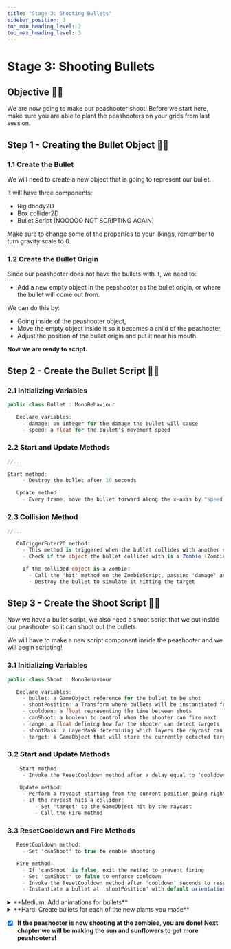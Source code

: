 ---
title: "Stage 3: Shooting Bullets"
sidebar_position: 3
toc_min_heading_level: 2
toc_max_heading_level: 3
---

# Stage 3: Shooting Bullets

## Objective 🧐🗿

We are now going to make our peashooter shoot! Before we start here, make sure you are able to plant the peashooters on your grids from last session. 

## Step 1 - Creating the Bullet Object 👾🔫

### 1.1 Create the Bullet

We will need to create a new object that is going to represent our bullet.

It will have three components:
- Rigidbody2D
- Box collider2D
- Bullet Script (NOOOOO NOT SCRIPTING AGAIN)

Make sure to change some of the properties to your likings, remember to turn gravity scale to 0. 

### 1.2 Create the Bullet Origin 

Since our peashooter does not have the bullets with it, we need to:
- Add a new empty object in the peashooter as the bullet origin, or where the bullet will come out from. 

We can do this by:
- Going inside of the peashooter object,
- Move the empty object inside it so it becomes a child of the peashooter,
- Adjust the position of the bullet origin and put it near his mouth.

**Now we are ready to script.**

## Step 2 - Create the Bullet Script 🫛📜

### 2.1 Initializing Variables

```csharp
public class Bullet : MonoBehaviour

   Declare variables:
     - damage: an integer for the damage the bullet will cause
     - speed: a float for the bullet's movement speed
```
### 2.2 Start and Update Methods 

```csharp
//...

Start method:
     - Destroy the bullet after 10 seconds

   Update method:
     - Every frame, move the bullet forward along the x-axis by "speed * Time.deltaTime"
```

### 2.3 Collision Method

```csharp
//...

   OnTriggerEnter2D method:
     - This method is triggered when the bullet collides with another object
     - Check if the object the bullet collided with is a Zombie (ZombieScript attached)

     If the collided object is a Zombie:
       - Call the 'hit' method on the ZombieScript, passing 'damage' and 'freeze' as arguments
       - Destroy the bullet to simulate it hitting the target
```

## Step 3 - Create the Shoot Script 🔫📜

Now we have a bullet script, we also need a shoot script that we put inside our peashooter so it can shoot out the bullets.

We will have to make a new script component inside the peashooter and we will begin scripting!
    
### 3.1 Initializing Variables

```csharp
public class Shoot : MonoBehaviour

   Declare variables:
     - bullet: a GameObject reference for the bullet to be shot
     - shootPosition: a Transform where bullets will be instantiated from
     - cooldown: a float representing the time between shots
     - canShoot: a boolean to control when the shooter can fire next
     - range: a float defining how far the shooter can detect targets
     - shootMask: a LayerMask determining which layers the raycast can hit
     - target: a GameObject that will store the currently detected target
```

### 3.2 Start and Update Methods

```csharp
    Start method:
     - Invoke the ResetCooldown method after a delay equal to 'cooldown' to allow shooting

    Update method:
     - Perform a raycast starting from the current position going right, up to 'range', and only hitting objects on the 'shootMask' layer
     - If the raycast hits a collider:
         - Set 'target' to the GameObject hit by the raycast
         - Call the Fire method
```

### 3.3 ResetCooldown and Fire Methods

```csharp
   ResetCooldown method:
     - Set 'canShoot' to true to enable shooting

   Fire method:
     - If 'canShoot' is false, exit the method to prevent firing
     - Set 'canShoot' to false to enforce cooldown
     - Invoke the ResetCooldown method after 'cooldown' seconds to reset the shooting ability
     - Instantiate a bullet at 'shootPosition' with default orientation (no rotation)
```

<details>
    <summary>**Medium: Add animations for bullets**</summary>

    <div className='image-wrapper'>
        ![stage1Medium](../../static/img/un1/Peashooter.gif)
    </div>

    <br  />

    **4.1 Gather your assets**

    Search online for peashooter assets to animate!

    **4.2 Animate**

    Use the animation editor to create an animation!

    **4.3 Tie it together using the animator!**

    Use the animator to connect your animation transitions using parameters. You will want to make a trigger parameter.

    **4.4 Add it to the script!**

    In your script do the following:

    ```csharp
    public Animator anim;
    public GameObject Peashooter;

    void Start()
    {
        //...

        anim = Peashooter.GetComponent<Animator>();
    }

    //...

    void Fire()
    {
        if (!canShoot)
            return;

        anim.SetTrigger("Name of your animation");

        source.PlayOneShot(shootClips[Random.Range(0, shootClips.Length)]);
        canShoot = false;
        Invoke("ResetCooldown", cooldown);

        GameObject myBullet = Instantiate(bullet, shootPosition.position, Quaternion.identity);
    }
    ```
</details>

<details>
  <summary>**Hard: Create bullets for each of the new plants you made**</summary>

  <div className='image-wrapper'>
        ![stage1Medium](../../static/img/un1/MegaPeashooter.gif)
  </div>

  **5.1 Gather your assets**

  Search online or create your own assets for your enemy

  **5.2 Script your mechanics**

  Modify the shoot and bullet script to fit the needs of your newly designed plant.

  **5.3 Animate**

  Follow the same animation steps from medium

</details>

- [x] **If the peashooter is now shooting at the zombies, you are done! Next chapter we will be making the sun and sunflowers to get more peashooters!**
